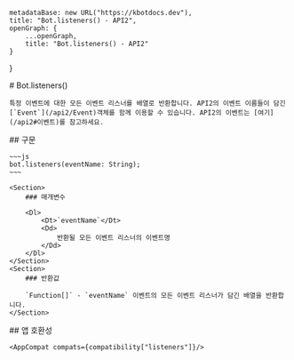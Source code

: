 
    metadataBase: new URL("https://kbotdocs.dev"),
    title: "Bot.listeners() - API2",
    openGraph: {
        ...openGraph,
        title: "Bot.listeners() - API2"
    }
}

<Section>
    # Bot.listeners()

    특정 이벤트에 대한 모든 이벤트 리스너를 배열로 반환합니다. API2의 이벤트 이름들이 담긴 [`Event`](/api2/Event)객체를 함께 이용할 수 있습니다. API2의 이벤트는 [여기](/api2#이벤트)를 참고하세요.
</Section>
<Section>
    ## 구문

    ~~~js
    bot.listeners(eventName: String);
    ~~~

    <Section>
        ### 매개변수

        <Dl>
            <Dt>`eventName`</Dt>
            <Dd>
                반환될 모든 이벤트 리스너의 이벤트명
            </Dd>
        </Dl>
    </Section>
    <Section>
        ### 반환값

        `Function[]` - `eventName` 이벤트의 모든 이벤트 리스너가 담긴 배열을 반환합니다.
    </Section>
</Section>
<Section>
    ## 앱 호환성

    <AppCompat compats={compatibility["listeners"]}/>
</Section>